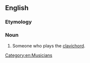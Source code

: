 ==English==

===Etymology===
{{suffix|clavichord|ist|lang=en}}

===Noun===
{{en-noun}}

# Someone who plays the [[clavichord]].

[[Category:en:Musicians]]